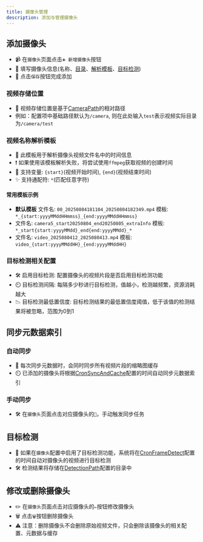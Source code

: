 ```yaml
---
title: 摄像头管理
description: 添加与管理摄像头
---
```


## 添加摄像头
- 📹 在`摄像头`页面点击`➕ 新增摄像头`按钮
- 📝 填写摄像头信息(名称、[目录](#视频存储位置)、[解析模板](#视频名称解析模板)、[目标检测](#目标检测相关配置))
- 💾 点击`保存`按钮完成添加

### 视频存储位置
- 📂 视频存储位置是基于[CameraPath](../../deploy/config/#systemoptions配置)的相对路径
- 例如：配置项中基础路径默认为`/camera`, 则在此处输入`test`表示视频实际目录为`/camera/test`

### 视频名称解析模板
- 🧩 此模板用于解析摄像头视频文件名中的时间信息
- ❗ 如果使用该模板解析失败，将尝试使用`ffmpeg`获取视频的创建时间
- 🔑 支持变量: `{start}`(视频开始时间), `{end}`(视频结束时间)
- ✨ 支持通配符: `*`(匹配任意字符)

#### 常用模板示例
- **默认模板** 文件名: `00_20250804181104_20250804182349.mp4` 模板: `*_{start:yyyyMMddHHmmss}_{end:yyyyMMddHHmmss}`
- 文件名: `camera5_start20250804_end20250805_extraInfo` 模板: `*_start{start:yyyyMMdd}_end{end:yyyyMMdd}_*`
- 文件名: `video_2025080412_2025080413.mp4` 模板: `video_{start:yyyyMMddHH}_{end:yyyyMMddHH}`

### 目标检测相关配置
- 🛠️ 启用目标检测: 配置摄像头的视频片段是否启用目标检测功能
- ⏲️ 目标检测间隔: 每隔多少秒进行目标检测，值越小，检测越频繁，资源消耗越大
- 📉 目标检测最低置信度: 目标检测结果的最低置信度阈值，低于该值的检测结果将被忽略，范围为0到1

## 同步元数据索引

### 自动同步
- 🤖 每次同步元数据时，会同时同步所有视频片段的缩略图缓存
- ⏲️ 已添加的摄像头将根据[CronSyncAndCache](../../deploy/config/#systemoptions配置)配置的时间自动同步元数据索引

### 手动同步
- 🛠️ 在`摄像头`页面点击对应摄像头的`🔄️`，手动触发同步任务

## 目标检测
- 🎯 如果在`摄像头`配置中启用了目标检测功能，系统将在[CronFrameDetect](../../deploy/config/#systemoptions配置)配置的时间自动对摄像头的视频进行目标检测
- 🛠️ 检测结果将存储在[DetectionPath](../../deploy/config/#systemoptions配置)配置的目录中

## 修改或删除摄像头
- ✏️ 在`摄像头`页面点击对应摄像头的`✏️`按钮修改摄像头
- 🗑️ 点击`🗑️`按钮删除摄像头
- ⚠️ 注意：删除摄像头不会删除原始视频文件，只会删除该摄像头的相关配置、元数据与缓存
